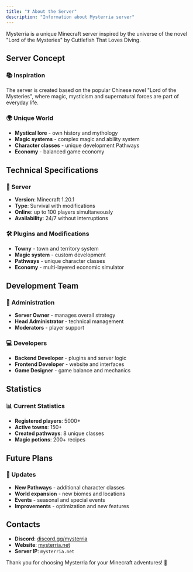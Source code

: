 ```yaml
---
title: "❓ About the Server"
description: "Information about Mysterria server"
---
```


Mysterria is a unique Minecraft server inspired by the universe of the novel "Lord of the Mysteries" by Cuttlefish That Loves Diving.

## Server Concept

### 📚 Inspiration
The server is created based on the popular Chinese novel "Lord of the Mysteries", where magic, mysticism and supernatural forces are part of everyday life.

### 🌍 Unique World
- **Mystical lore** - own history and mythology
- **Magic systems** - complex magic and ability system
- **Character classes** - unique development Pathways
- **Economy** - balanced game economy

## Technical Specifications

### 🔧 Server
- **Version**: Minecraft 1.20.1
- **Type**: Survival with modifications
- **Online**: up to 100 players simultaneously
- **Availability**: 24/7 without interruptions

### 🛠️ Plugins and Modifications
- **Towny** - town and territory system
- **Magic system** - custom development
- **Pathways** - unique character classes
- **Economy** - multi-layered economic simulator

## Development Team

### 👑 Administration
- **Server Owner** - manages overall strategy
- **Head Administrator** - technical management
- **Moderators** - player support

### 💻 Developers
- **Backend Developer** - plugins and server logic
- **Frontend Developer** - website and interfaces
- **Game Designer** - game balance and mechanics

## Statistics

### 📊 Current Statistics
- **Registered players**: 5000+
- **Active towns**: 150+
- **Created pathways**: 8 unique classes
- **Magic potions**: 200+ recipes

## Future Plans

### 🚀 Updates
- **New Pathways** - additional character classes
- **World expansion** - new biomes and locations
- **Events** - seasonal and special events
- **Improvements** - optimization and new features

## Contacts

- **Discord**: [discord.gg/mysterria](https://discord.gg/mysterria)
- **Website**: [mysterria.net](https://mysterria.net)
- **Server IP**: `mysterria.net`

Thank you for choosing Mysterria for your Minecraft adventures! 🌟